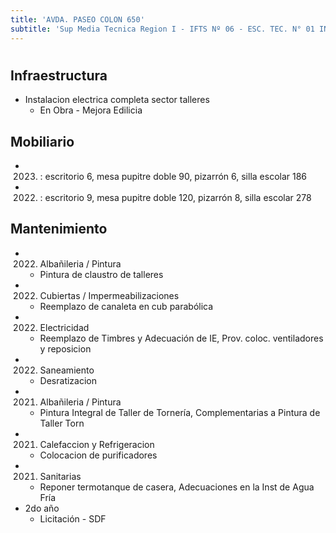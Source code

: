 ```yaml
---
title: 'AVDA. PASEO COLON 650'
subtitle: 'Sup Media Tecnica Region I - IFTS Nº 06 - ESC. TEC. N° 01 ING. OTTO KRAUSE'
---
```


#
## Infraestructura

* Instalacion electrica completa sector talleres 
    + En Obra - Mejora Edilicia 


## Mobiliario

*  (2023) : escritorio 6, mesa pupitre doble 90, pizarrón 6, silla escolar 186 

*  (2022) : escritorio 9, mesa pupitre doble 120, pizarrón 8, silla escolar 278 





## Mantenimiento

*  (2022) Albañileria / Pintura 
    + Pintura de claustro de talleres

*  (2022) Cubiertas / Impermeabilizaciones 
    + Reemplazo de canaleta en cub parabólica

*  (2022) Electricidad 
    + Reemplazo de Timbres y Adecuación de IE, Prov. coloc. ventiladores y reposicion

*  (2022) Saneamiento 
    + Desratizacion

*  (2021) Albañileria / Pintura 
    + Pintura Integral de Taller de Tornería, Complementarias a Pintura de Taller Torn

*  (2021) Calefaccion y Refrigeracion 
    + Colocacion de purificadores

*  (2021) Sanitarias 
    + Reponer termotanque de casera, Adecuaciones en la Inst de Agua Fría





* 2do año 
    + Licitación - SDF 




